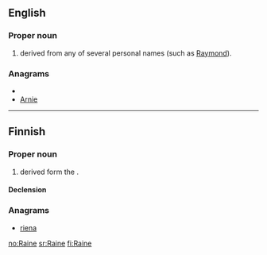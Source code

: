 ==English==

===Proper noun===
{{en-proper noun}}

# {{surname|from=given names|dot=}} derived from any of several personal names (such as [[Raymond]]).

===Anagrams===
* {{alphagram|aeinr}}
* [[Arnie#English|Arnie]]


----

==Finnish==

===Proper noun===
{{infl|fi|proper noun}}

# {{given name|male|lang=fi}} derived form the {{etyl|de|fi}} {{term|Rainer|lang=de}}.

====Declension====
{{fi-decl-nalle|Rain}}

===Anagrams===
* [[riena#Finnish|riena]]

[[no:Raine]]
[[sr:Raine]]
[[fi:Raine]]